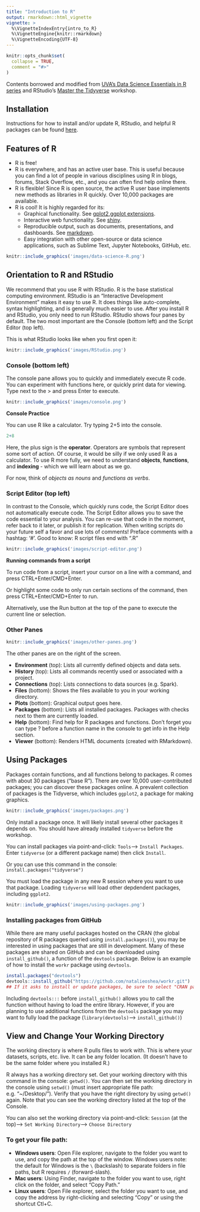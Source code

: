 ```yaml
---
title: "Introduction to R"
output: rmarkdown::html_vignette
vignette: >
  %\VignetteIndexEntry{intro_to_R}
  %\VignetteEngine{knitr::rmarkdown}
  %\VignetteEncoding{UTF-8}
---
```


```r
knitr::opts_chunk$set(
  collapse = TRUE,
  comment = "#>"
)
```

Contents borrowed and modified from [UVA's Data Science Essentials in R series](https://uvastatlab.github.io/phdplus/intror.html) and RStudio's [Master the Tidyverse](https://github.com/rstudio-education/master-the-tidyverse/blob/master/slides/00-Introduction.pdf) workshop.

## Installation

Instructions for how to install and/or update R, RStudio, and helpful R packages can be found [here](preworkshop_instructions.html).

## Features of R

* R is free!
* R is everywhere, and has an active user base. This is useful because you can find a lot of people in various disciplines using R in blogs, forums, Stack Overflow, etc., and you can often find help online there.
* R is flexible! Since R is open source, the active R user base implements new methods as libraries in R quickly. Over 10,000 packages are available.
* R is cool! It is highly regarded for its:
  + Graphical functionality. See [gplot2](https://ggplot2.tidyverse.org/),[ ggplot extensions](http://www.ggplot2-exts.org/gallery/).
  + Interactive web functionality. See [shiny](https://shiny.rstudio.com/gallery/).
  + Reproducible output, such as documents, presentations, and dashboards. See [markdown](https://rmarkdown.rstudio.com/gallery.html).
  + Easy integration with other open-source or data science applications, such as Sublime Text, Jupyter Notebooks, GitHub, etc.
  
```r
knitr::include_graphics('images/data-science-R.png')
```

## Orientation to R and RStudio

We recommend that you use R with RStudio. R is the base statistical computing environment. RStudio is an “Interactive Development Environment” makes it easy to use R. It does things like auto-complete, syntax highlighting, and is generally much easier to use. After you install R and RStudio, you only need to run RStudio. RStudio shows four panes by default. The two most important are the Console (bottom left) and the Script Editor (top left).  

This is what RStudio looks like when you first open it:

```r
knitr::include_graphics('images/RStudio.png')
```

### Console (bottom left)

The console pane allows you to quickly and immediately execute R code. You can experiment with functions here, or quickly print data for viewing. Type next to the > and press Enter to execute.

```r
knitr::include_graphics('images/console.png')
```

**Console Practice**

You can use R like a calculator. Try typing 2+5 into the console.

```r
2+8
```

Here, the plus sign is the **operator**. Operators are symbols that represent some sort of action. Of course, it would be silly if we only used R as a calculator. To use R more fully, we need to understand **objects**, **functions**, and **indexing** - which we will learn about as we go.

For now, think of *objects as nouns* and *functions as verbs*.

### Script Editor (top left)

In contrast to the Console, which quickly runs code, the Script Editor does not automatically execute code. The Script Editor allows you to save the code essential to your analysis. You can re-use that code in the moment, refer back to it later, or publish it for replication. When writing scripts do your future self a favor and use lots of comments! Preface comments with a hashtag: '#'. Good to know: R script files end with “.R”

```r
knitr::include_graphics('images/script-editor.png')
```

**Running commands from a script**

To run code from a script, insert your cursor on a line with a command, and press CTRL+Enter/CMD+Enter.

Or highlight some code to only run certain sections of the command, then press CTRL+Enter/CMD+Enter to run.

Alternatively, use the Run button at the top of the pane to execute the current line or selection.

### Other Panes

```r
knitr::include_graphics('images/other-panes.png')
```

The other panes are on the right of the screen.

* **Environment** (top): Lists all currently defined objects and data sets.
* **History** (top): Lists all commands recently used or associated with a project.
* **Connections** (top): Lists connections to data sources (e.g. Spark).
* **Files** (bottom): Shows the files available to you in your working directory.
* **Plots** (bottom): Graphical output goes here.
* **Packages** (bottom): Lists all installed packages. Packages with checks next to them are currently loaded.
* **Help** (bottom): Find help for R packages and functions. Don’t forget you can type ? before a function name in the console to get info in the Help section.
* **Viewer** (bottom): Renders HTML documents (created with RMarkdown).

## Using Packages

Packages contain functions, and all functions belong to packages. R comes with about 30 packages (“base R”). There are over 10,000 user-contributed packages; you can discover these packages online. A prevalent collection of packages is the Tidyverse, which includes `ggplot2`, a package for making graphics.

```r
knitr::include_graphics('images/packages.png')
```

Only install a package once. It will likely install several other packages it depends on. You should have already installed `tidyverse` before the workshop.

You can install packages via point-and-click: `Tools`--> `Install Packages`. Enter `tidyverse` (or a different package name) then click `Install`.

Or you can use this command in the console: `install.packages("tidyverse")`

You must load the package in any new R session where you want to use that package. Loading `tidyverse` will load other depdendent packages, including `ggplot2`.

```r
knitr::include_graphics('images/using-packages.png')
```

### Installing packages from GitHub

While there are many useful packages hosted on the CRAN (the global repository of R packages queried using `install.packages()`), you may be interested in using packages that are still in development. Many of these packages are shared on GitHub and can be downloaded using `install_github()`, a function of the `devtools` package. Below is an example of how to install the `workr` package using `devtools`.

```r
install.packages("devtools")
devtools::install_github("https://github.com/natalieoshea/workr.git") 
## If it asks to install or update packages, be sure to select "CRAN packages only" to ensure that stable packages are not replaced by bug-prone development versions
```

Including `devtools:::` before `install_github()` allows you to call the function without having to load the entire library. However, if you are planning to use additional functions from the `devtools` package you may want to fully load the package (`library(devtools)`--> `install_github()`)

## View and Change Your Working Directory

The working directory is where R pulls files to work with. This is where your datasets, scripts, etc. live. It can be any folder location. (It doesn’t have to be the same folder where you installed R.)

R always has a working directory set. Get your working directory with this command in the console:
`getwd()`. You can then set the working directory in the console using `setwd()` (must insert appropriate file path: e.g. "~/Desktop/"). Verify that you have the right directory by using `getwd()` again. Note that you can see the working directory listed at the top of the Console.

You can also set the working directory via point-and-click: `Session` (at the top)--> `Set Working Directory`--> `Choose Directory`

### To get your file path:
* **Windows users**: Open File explorer, navigate to the folder you want to use, and copy the path at the top of the window. Windows users note: the default for Windows is the `\` (backslash) to separate folders in file paths, but R requires `/` (forward-slash).
* **Mac users**: Using Finder, navigate to the folder you want to use, right click on the folder, and select “Copy Path.”
* **Linux users**: Open File explorer, select the folder you want to use, and copy the address by right-clicking and selecting "Copy" or using the shortcut Ctl+C.

